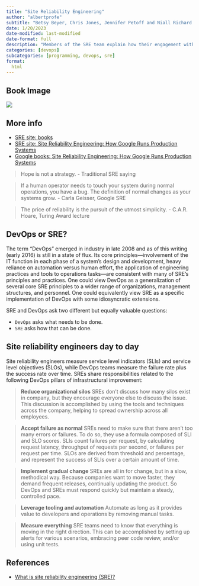 ```yaml
---
title: "Site Reliability Engineering"
author: "albertprofe"
subtitle: "Betsy Beyer, Chris Jones, Jennifer Petoff and Niall Richard Murphy, 2016, How Google runs production systems"
date: 1/20/2023
date-modified: last-modified
date-format: full
description: "Members of the SRE team explain how their engagement with the entire software lifecycle has enabled Google to build, deploy, monitor, and maintain some of the largest software systems in the world."
categories: [devops]
subcategories: [programming, devops, sre]
format:
  html
---
```


## Book Image

![](/books/sre.jpg)

## More info

- [SRE site: books](https://sre.google/books/){.external}
- [SRE site: Site Reliability Engineering: How Google Runs Production Systems](https://sre.google/sre-book/table-of-contents/){.external}
- [Google books: Site Reliability Engineering: How Google Runs Production Systems](https://books.google.es/books?id=81UrjwEACAAJ&redir_esc=y){.external}

> Hope is not a strategy. - Traditional SRE saying

> If a human operator needs to touch your system during normal operations, you have a bug. The definition of normal changes as your systems grow. - Carla Geisser, Google SRE

> The price of reliability is the pursuit of the utmost simplicity. - C.A.R. Hoare, Turing Award lecture

## DevOps or SRE?

The term “DevOps” emerged in industry in late 2008 and as of this writing (early 2016) is still in a state of flux. Its core principles—involvement of the IT function in each phase of a system’s design and development, heavy reliance on automation versus human effort, the application of engineering practices and tools to operations tasks—are consistent with many of SRE’s principles and practices. One could view DevOps as a generalization of several core SRE principles to a wider range of organizations, management structures, and personnel. One could equivalently view SRE as a specific implementation of DevOps with some idiosyncratic extensions.

SRE and DevOps ask two different but equally valuable questions:

- ``DevOps`` asks what needs to be done.
- ``SRE`` asks how that can be done.

## Site reliability engineers day to day

Site reliability engineers measure service level indicators (SLIs) and service level objectives (SLOs), while DevOps teams measure the failure rate plus the success rate over time. SREs share responsibilities related to the following DevOps pillars of infrastructural improvement:

> **Reduce organizational silos**
SREs don't discuss how many silos exist in company, but they encourage everyone else to discuss the issue. This discussion is accomplished by using the tools and techniques across the company, helping to spread ownership across all employees.

> **Accept failure as normal**
SREs need to make sure that there aren’t too many errors or failures. To do so, they use a formula composed of SLI and SLO scores. SLIs count failures per request, by calculating request latency, throughput of requests per second, or failures per request per time. SLOs are derived from threshold and percentage, and represent the success of SLIs over a certain amount of time.

> **Implement gradual change**
SREs are all in for change, but in a slow, methodical way. Because companies want to move faster, they demand frequent releases, continually updating the product. So DevOps and SREs must respond quickly but maintain a steady, controlled pace.

> **Leverage tooling and automation**
Automate as long as it provides value to developers and operations by removing manual tasks.

> **Measure everything**
SRE teams need to know that everything is moving in the right direction. This can be accomplished by setting up alerts for various scenarios, embracing peer code review, and/or using unit tests.

## References

- [What is site reliability engineering (SRE)?](https://www.netapp.com/devops-solutions/what-is-site-reliability-engineering/){.external}